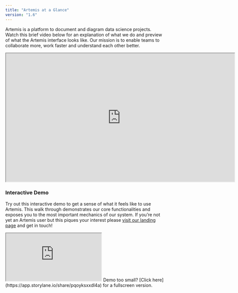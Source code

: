 ```yaml
---
title: "Artemis at a Glance"
version: "1.6"
---
```

Artemis is a platform to document and diagram data science projects. Watch this brief video below for an explanation of what we do and preview of what the Artemis interface looks like. Our mission is to enable teams to collaborate more, work faster and understand each other better.
<iframe width="719" height="404" src="https://www.youtube.com/embed/3MEG6p7ry3M"> </iframe>

### Interactive Demo
Try out this interactive demo to get a sense of what it feels like to use Artemis. This walk through demonstrates our core functionalities and exposes you to the most important mechanics of our system. If you’re not yet an Artemis user but this piques your interest please [visit our landing page](artemisplatform.com) and get in touch!

<iframe src="https://app.storylane.io/demo/pqoyksxxdl4a" style={{"width":"719px","height":"500px","border":"none"}}></iframe>
Demo too small? [Click here](https://app.storylane.io/share/pqoyksxxdl4a) for a fullscreen version.
